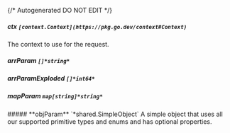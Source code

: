 {/* Autogenerated DO NOT EDIT  */}

##### **ctx** `[context.Context](https://pkg.go.dev/context#Context)`
The context to use for the request.

##### **arrParam** `[]*string*`

##### **arrParamExploded** `[]*int64*`

##### **mapParam** `map[string]*string*`

<Collapsible>
    ##### **objParam** `*shared.SimpleObject`
    A simple object that uses all our supported primitive types and enums and has optional properties.
    <Collapsible.Break/>
    <SimpleObject/>
</Collapsible>

